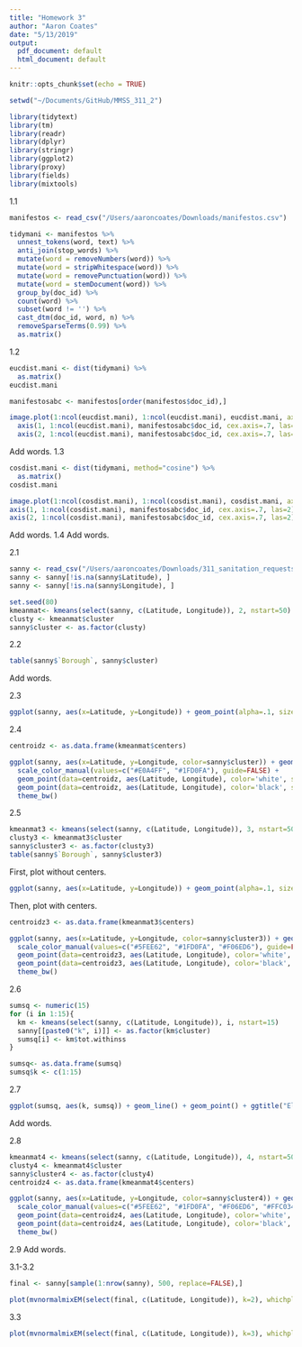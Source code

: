 ```yaml
---
title: "Homework 3"
author: "Aaron Coates"
date: "5/13/2019"
output:
  pdf_document: default
  html_document: default
---
```


```r
knitr::opts_chunk$set(echo = TRUE)
```

```r
setwd("~/Documents/GitHub/MMSS_311_2")

library(tidytext)
library(tm)
library(readr)
library(dplyr)
library(stringr)
library(ggplot2)
library(proxy)
library(fields)
library(mixtools)
```

1.1
```r
manifestos <- read_csv("/Users/aaroncoates/Downloads/manifestos.csv")

tidymani <- manifestos %>% 
  unnest_tokens(word, text) %>%
  anti_join(stop_words) %>%
  mutate(word = removeNumbers(word)) %>%
  mutate(word = stripWhitespace(word)) %>%
  mutate(word = removePunctuation(word)) %>%
  mutate(word = stemDocument(word)) %>%
  group_by(doc_id) %>%
  count(word) %>%
  subset(word != '') %>%
  cast_dtm(doc_id, word, n) %>%
  removeSparseTerms(0.99) %>%
  as.matrix()
```

1.2
```r
eucdist.mani <- dist(tidymani) %>%
  as.matrix()
eucdist.mani

manifestosabc <- manifestos[order(manifestos$doc_id),]
```
```r
image.plot(1:ncol(eucdist.mani), 1:ncol(eucdist.mani), eucdist.mani, axes=F, xlab="Party", ylab="Party")
  axis(1, 1:ncol(eucdist.mani), manifestosabc$doc_id, cex.axis=.7, las=2)
  axis(2, 1:ncol(eucdist.mani), manifestosabc$doc_id, cex.axis=.7, las=2)
```
Add words.
1.3
```r
cosdist.mani <- dist(tidymani, method="cosine") %>%
  as.matrix()
cosdist.mani
```
```r
image.plot(1:ncol(cosdist.mani), 1:ncol(cosdist.mani), cosdist.mani, axes=F, xlab="Party", ylab="Party")
axis(1, 1:ncol(cosdist.mani), manifestosabc$doc_id, cex.axis=.7, las=2)
axis(2, 1:ncol(cosdist.mani), manifestosabc$doc_id, cex.axis=.7, las=2)
```
Add words.
1.4
Add words.

2.1
```r
sanny <- read_csv("/Users/aaroncoates/Downloads/311_sanitation_requests_2019.csv")
sanny <- sanny[!is.na(sanny$Latitude), ]
sanny <- sanny[!is.na(sanny$Longitude), ]

set.seed(80)
kmeanmat<- kmeans(select(sanny, c(Latitude, Longitude)), 2, nstart=50)
clusty <- kmeanmat$cluster
sanny$cluster <- as.factor(clusty)
```

2.2
```r
table(sanny$`Borough`, sanny$cluster)
```
Add words.

2.3
```r
ggplot(sanny, aes(x=Latitude, y=Longitude)) + geom_point(alpha=.1, size=.5, col= sanny$cluster)
```

2.4
```r
centroidz <- as.data.frame(kmeanmat$centers)
```
```r
ggplot(sanny, aes(x=Latitude, y=Longitude, color=sanny$cluster)) + geom_point(alpha=.1, size=.5) + 
  scale_color_manual(values=c("#E0A4FF", "#1FD0FA"), guide=FALSE) +
  geom_point(data=centroidz, aes(Latitude, Longitude), color='white', size=5) +
  geom_point(data=centroidz, aes(Latitude, Longitude), color='black', size=4) +
  theme_bw()
```

2.5
```r
kmeanmat3 <- kmeans(select(sanny, c(Latitude, Longitude)), 3, nstart=50)
clusty3 <- kmeanmat3$cluster
sanny$cluster3 <- as.factor(clusty3)
table(sanny$`Borough`, sanny$cluster3)
```
First, plot without centers.
```r
ggplot(sanny, aes(x=Latitude, y=Longitude)) + geom_point(alpha=.1, size=.5, col= sanny$cluster3)
```
Then, plot with centers.
```r
centroidz3 <- as.data.frame(kmeanmat3$centers)
```
```r
ggplot(sanny, aes(x=Latitude, y=Longitude, color=sanny$cluster3)) + geom_point(alpha=.1, size=.5) + 
  scale_color_manual(values=c("#5FEE62", "#1FD0FA", "#F06ED6"), guide=FALSE) +
  geom_point(data=centroidz3, aes(Latitude, Longitude), color='white', size=4) +
  geom_point(data=centroidz3, aes(Latitude, Longitude), color='black', size=3) +
  theme_bw()
```

2.6
```r
sumsq <- numeric(15)
for (i in 1:15){
  km <- kmeans(select(sanny, c(Latitude, Longitude)), i, nstart=15)
  sanny[[paste0("k", i)]] <- as.factor(km$cluster)
  sumsq[i] <- km$tot.withinss
} 

sumsq<- as.data.frame(sumsq)
sumsq$k <- c(1:15)
```

2.7
```r
ggplot(sumsq, aes(k, sumsq)) + geom_line() + geom_point() + ggtitle("Elbow Plot") + xlab("Number of Clusters") + ylab("Within-Cluster Sum of Squares")
```
Add words.

2.8
```r
kmeanmat4 <- kmeans(select(sanny, c(Latitude, Longitude)), 4, nstart=50)
clusty4 <- kmeanmat4$cluster
sanny$cluster4 <- as.factor(clusty4)
centroidz4 <- as.data.frame(kmeanmat4$centers)
```
```r
ggplot(sanny, aes(x=Latitude, y=Longitude, color=sanny$cluster4)) + geom_point(alpha=.1, size=.5) + 
  scale_color_manual(values=c("#5FEE62", "#1FD0FA", "#F06ED6", "#FFC034"), guide=FALSE) +
  geom_point(data=centroidz4, aes(Latitude, Longitude), color='white', size=3) +
  geom_point(data=centroidz4, aes(Latitude, Longitude), color='black', size=2) +
  theme_bw()
```

2.9
Add words.

3.1-3.2
```r
final <- sanny[sample(1:nrow(sanny), 500, replace=FALSE),]
```
```r
plot(mvnormalmixEM(select(final, c(Latitude, Longitude)), k=2), whichplots=2, xlab2="Latitude", ylab2="Longitude")
```

3.3
```r
plot(mvnormalmixEM(select(final, c(Latitude, Longitude)), k=3), whichplots=2, xlab2="Latitude", ylab2="Longitude")
```
